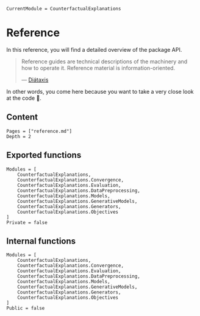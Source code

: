 ```@meta
CurrentModule = CounterfactualExplanations 
```

# Reference
In this reference, you will find a detailed overview of the package API.

> Reference guides are technical descriptions of the machinery and how to operate it. Reference material is information-oriented.
>
> --- [Diátaxis](https://diataxis.fr/reference/)

In other words, you come here because you want to take a very close look at the code 🧐.

## Content

```@contents
Pages = ["reference.md"]
Depth = 2
```

## Exported functions

```@autodocs
Modules = [
    CounterfactualExplanations, 
    CounterfactualExplanations.Convergence,
    CounterfactualExplanations.Evaluation,
    CounterfactualExplanations.DataPreprocessing,
    CounterfactualExplanations.Models,
    CounterfactualExplanations.GenerativeModels, 
    CounterfactualExplanations.Generators, 
    CounterfactualExplanations.Objectives
]
Private = false
```

## Internal functions

```@autodocs
Modules = [
    CounterfactualExplanations, 
    CounterfactualExplanations.Convergence,
    CounterfactualExplanations.Evaluation,
    CounterfactualExplanations.DataPreprocessing,
    CounterfactualExplanations.Models, 
    CounterfactualExplanations.GenerativeModels,
    CounterfactualExplanations.Generators, 
    CounterfactualExplanations.Objectives
]
Public = false
```